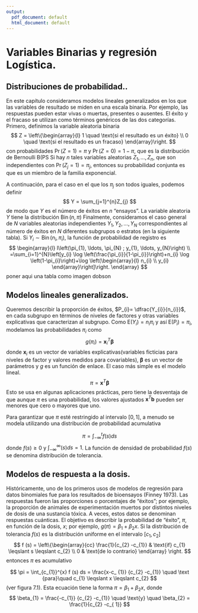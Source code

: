 ```yaml
---
output:
  pdf_document: default
  html_document: default
---
```

# Variables Binarias y regresión Logística.
## Distribuciones de probabilidad..
En este capítulo consideramos modelos lineales generalizados en los que las variables de resultado se miden en una escala binaria. Por ejemplo, las respuestas pueden estar vivas o muertas, presentes o ausentes. El éxito y el fracaso se utilizan como términos genéricos de las dos categorías. Primero, definimos la variable aleatoria binaria
$$
Z = \left\{\begin{array}{l}
1 \quad \text{si el resultado es un éxito} \\
0 \quad \text{si el resultado es un fracaso}
\end{array}\right.
$$
con probabilidades $\operatorname{Pr}(Z=1) =\pi$ y $\operatorname{Pr}(Z=0) = 1-\pi$, que es la distribución de Bernoulli $\mathrm{B}$(\pi PS Si hay $n$ tales variables aleatorias $Z_{1}, \ldots,Z_{n}$, que son independientes con $\operatorname{Pr}\left(Z_{j} =1\right) = \pi_{j}$, entonces su probabilidad conjunta es
\begin{equation}
\prod_{j=1}^{n} \pi_{j}^{z_{j}}\left(1-\pi_{j} \right)^{1-z_{j}} = \exp\left[\sum_{j=1}^{n}z_{j}\log\left(\frac{\pi_{j}} {1- \pi_{j}} \right) + \sum_{j=1}^{n} \log\left(1-\pi_{j}\right)\right]
\end{equation}
que es un miembro de la familia exponencial.  

A continuación, para el caso en el que los $\pi_{j}$ son todos iguales, podemos definir
$$
Y = \sum_{j=1}^{n}Z_{j}
$$
de modo que $Y$ es el número de éxitos en $n$ "ensayos". La variable aleatoria $Y$ tiene la distribución $\operatorname{Bin}(n, \pi)$
\begin{equation}
\operatorname{Pr}(Y = y) = \left(\begin{array}{l}
n\\
y
\end{array}\right) \pi^{y}(1- \pi)^{n-y}, \quad y = 0,1, \ldots, n
\end{equation}
Finalmente, consideramos el caso general de $N$ variables aleatorias independientes 
$Y_{1}, Y_{2}, \ldots, Y_{N}$ correspondientes al número de éxitos en $N$ diferentes subgrupos o estratos (en la siguiente tabla). Si $Y_{i}\sim \operatorname{Bin} \left(n_{i}, \pi_{i}\right)$, la función de probabilidad de registro es
$$
\begin{array}{l}
l\left(\pi_{1}, \ldots, \pi_{N} ; y_{1}, \ldots, y_{N}\right) \\
=\sum_{i=1}^{N}\left[y_{i} \log \left(\frac{\pi_{i}}{1-\pi_{i}}\right)+n_{i} \log \left(1-\pi_{i}\right)+\log \left(\begin{array}{l}
n_{i} \\
y_{i}
\end{array}\right]\right.
\end{array}
$$
poner aqui una tabla como imagen dobson

## Modelos lineales generalizados.
Queremos describir la proporción de éxitos, $P_{i}= \dfrac{Y_{i}}{n_{i}}$, en cada subgrupo en términos de niveles de factores y otras variables explicativas que caracterizan al subgrupo. Como $\mathrm{E}\left(Y_{i}\right)=n_{i} \pi_{i}$ y así $\mathrm{E} \left(P_{i}\right)=\pi_{i}$, modelamos las probabilidades $\pi_{i}$ como
$$
g\left(\pi_{i}\right)=\mathbf{x}_{i}^{T}\boldsymbol{\beta}
$$
donde $\mathbf{x}_{i}$ es un vector de variables explicativas(variables ficticias para niveles de factor y valores medidos para covariables), $\boldsymbol{\beta}$ es un vector de parámetros y $g$ es un función de enlace. El caso más simple es el modelo lineal.
$$
\pi=\mathbf{x}^{T}\boldsymbol{\beta}
$$
Esto se usa en algunas aplicaciones prácticas, pero tiene la desventaja de que aunque $\pi$ es una probabilidad, los valores ajustados $\mathbf{x}^ {T}\mathbf{b}$ pueden ser menores que cero o mayores que uno.

Para garantizar que $\pi$ esté restringido al intervalo $[0,1]$, a menudo se modela utilizando una distribución de probabilidad acumulativa  

$$
\pi=\int_{-\infty}^{t}f(s)ds
$$
donde $f(s)\geqslant 0$ y $\int_{-\infty}^{\infty}(s)ds=1$. La función de densidad de probabilidad $f(s)$ se denomina distribución de tolerancia.   

## Modelos de respuesta a la dosis.  


Históricamente, uno de los primeros usos de modelos de regresión para datos binomiales fue para los resultados de bioensayos (Finney 1973). Las respuestas fueron las proporciones o porcentajes de "éxitos"; por ejemplo, la proporción de animales de experimentación muertos por distintos niveles de dosis de una sustancia tóxica. A veces, estos datos se denominan respuestas cuánticas. El objetivo es describir la probabilidad de "éxito", $\pi$, en función de la dosis, $x$; por ejemplo, $g(\pi) = \beta_{1} + \beta_{2}x$. Si la distribución de tolerancia $f(s)$ es la distribución uniforme en el intervalo $\left[c_{1}, c_{2}\right]$
$$
f (s) = \left\{\begin{array}{cc}
\frac{1}{c_{2} -c_{1}} & \text{if} c_{1} \leqslant s \leqslant c_{2} \\
0 & \text{de lo contrario}
\end{array} \right.
$$
entonces $\pi$ es acumulativo  

$$
\pi = \int_{c_{1}}^{x} f (s) ds = \frac{x-c_ {1}} {c_{2} -c_{1}} \quad \text {para}\quad  c_{1} \leqslant x \leqslant c_{2}
$$
(ver figura $7.1$). Esta ecuación tiene la forma $\pi=\beta_{1} + \beta_{2}x$, donde
$$
\beta_{1} = \frac{-c_{1}} {c_{2} -c_{1}} \quad \text{y} \quad \beta_{2} = \frac{1}{c_{2} -c_{ 1}}
$$

